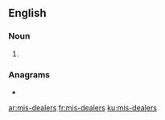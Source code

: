 {{also|misdealers}}
==English==

===Noun===
{{head|en|noun plural form}}

# {{plural of|mis-dealer|lang=en}}

===Anagrams===
* {{l|en|misleaders}}

[[ar:mis-dealers]]
[[fr:mis-dealers]]
[[ku:mis-dealers]]